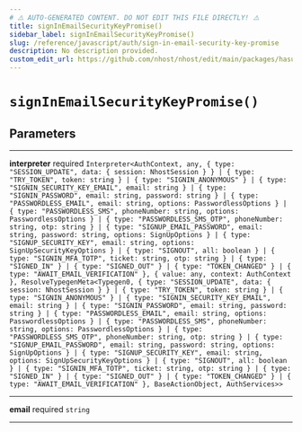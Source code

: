 ```yaml
---
# ⚠️ AUTO-GENERATED CONTENT. DO NOT EDIT THIS FILE DIRECTLY! ⚠️
title: signInEmailSecurityKeyPromise()
sidebar_label: signInEmailSecurityKeyPromise()
slug: /reference/javascript/auth/sign-in-email-security-key-promise
description: No description provided.
custom_edit_url: https://github.com/nhost/nhost/edit/main/packages/hasura-auth-js/src/core/promises/signInEmailSecurityKey.ts#L18
---
```


# `signInEmailSecurityKeyPromise()`

## Parameters

---

**<span className="parameter-name">interpreter</span>** <span className="optional-status">required</span> `Interpreter<AuthContext, any, { type: "SESSION_UPDATE", data: { session: NhostSession } } | { type: "TRY_TOKEN", token: string } | { type: "SIGNIN_ANONYMOUS" } | { type: "SIGNIN_SECURITY_KEY_EMAIL", email: string } | { type: "SIGNIN_PASSWORD", email: string, password: string } | { type: "PASSWORDLESS_EMAIL", email: string, options: PasswordlessOptions } | { type: "PASSWORDLESS_SMS", phoneNumber: string, options: PasswordlessOptions } | { type: "PASSWORDLESS_SMS_OTP", phoneNumber: string, otp: string } | { type: "SIGNUP_EMAIL_PASSWORD", email: string, password: string, options: SignUpOptions } | { type: "SIGNUP_SECURITY_KEY", email: string, options: SignUpSecurityKeyOptions } | { type: "SIGNOUT", all: boolean } | { type: "SIGNIN_MFA_TOTP", ticket: string, otp: string } | { type: "SIGNED_IN" } | { type: "SIGNED_OUT" } | { type: "TOKEN_CHANGED" } | { type: "AWAIT_EMAIL_VERIFICATION" }, { value: any, context: AuthContext }, ResolveTypegenMeta<Typegen0, { type: "SESSION_UPDATE", data: { session: NhostSession } } | { type: "TRY_TOKEN", token: string } | { type: "SIGNIN_ANONYMOUS" } | { type: "SIGNIN_SECURITY_KEY_EMAIL", email: string } | { type: "SIGNIN_PASSWORD", email: string, password: string } | { type: "PASSWORDLESS_EMAIL", email: string, options: PasswordlessOptions } | { type: "PASSWORDLESS_SMS", phoneNumber: string, options: PasswordlessOptions } | { type: "PASSWORDLESS_SMS_OTP", phoneNumber: string, otp: string } | { type: "SIGNUP_EMAIL_PASSWORD", email: string, password: string, options: SignUpOptions } | { type: "SIGNUP_SECURITY_KEY", email: string, options: SignUpSecurityKeyOptions } | { type: "SIGNOUT", all: boolean } | { type: "SIGNIN_MFA_TOTP", ticket: string, otp: string } | { type: "SIGNED_IN" } | { type: "SIGNED_OUT" } | { type: "TOKEN_CHANGED" } | { type: "AWAIT_EMAIL_VERIFICATION" }, BaseActionObject, AuthServices>>`

---

**<span className="parameter-name">email</span>** <span className="optional-status">required</span> `string`

---
